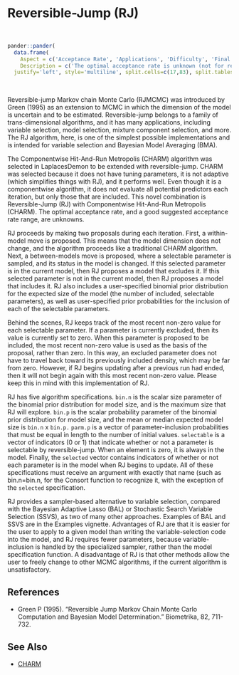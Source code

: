 # Reversible-Jump (<a name='rj'>RJ</a>)

<br>
```r
pander::pander(
  data.frame(
    Aspect = c('Acceptance Rate', 'Applications', 'Difficulty', 'Final Algorithm?', 'Proposal'),
    Description = c('The optimal acceptance rate is unknown (not for reversible-jump in general, but for the CHARM algorithm within this version of reversible-jump). As such, the observed acceptance rate may be suitable in the interval [10%,90%].', 'This version of reversible-jump is intended for variable selection and Bayesian Model Averaging (BMA).','This algorithm is difficult for a beginner. There are several algorithm specifications. Convergence will be difficult to assess.','Yes.', 'Componentwise.')),
  justify='left', style='multiline', split.cells=c(17,83), split.tables=Inf)
```

<br>

Reversible-jump Markov chain Monte Carlo (RJMCMC) was introduced by Green (1995) as an extension to MCMC in which the dimension of the model is uncertain and to be estimated. Reversible-jump belongs to a family of trans-dimensional algorithms, and it has many applications, including variable selection, model selection, mixture component selection, and more. The RJ algorithm, here, is one of the simplest possible implementations and is intended for variable selection and Bayesian Model Averaging (BMA).

The Componentwise Hit-And-Run Metropolis (CHARM) algorithm was selected in <span class="pack">LaplacesDemon</span> to be extended with reversible-jump. CHARM was selected because it does not have tuning parameters, it is not adaptive (which simplifies things with RJ), and it performs well. Even though it is a componentwise algorithm, it does not evaluate all potential predictors each iteration, but only those that are included. This novel combination is Reversible-Jump (RJ) with Componentwise Hit-And-Run Metropolis (CHARM). The optimal acceptance rate, and a good suggested acceptance rate range, are unknowns.

RJ proceeds by making two proposals during each iteration. First, a within-model move is proposed. This means that the model dimension does not change, and the algorithm proceeds like a traditional CHARM algorithm. Next, a between-models move is proposed, where a selectable parameter is sampled, and its status in the model is changed. If this selected parameter is in the current model, then RJ proposes a model that excludes it. If this selected parameter is not in the current model, then RJ proposes a model that includes it. RJ also includes a user-specified binomial prior distribution for the expected size of the model (the number of included, selectable parameters), as well as user-specified prior probabilities for the inclusion of each of the selectable parameters.

Behind the scenes, RJ keeps track of the most recent non-zero value for each selectable parameter. If a parameter is currently excluded, then its value is currently set to zero. When this parameter is proposed to be included, the most recent non-zero value is used as the basis of the proposal, rather than zero. In this way, an excluded parameter does not have to travel back toward its previously included density, which may be far from zero. However, if RJ begins updating after a previous run had ended, then it will not begin again with this most recent non-zero value. Please keep this in mind with this implementation of RJ.

RJ has five algorithm specifications. `bin.n` is the scalar size parameter of the binomial prior distribution for model size, and is the maximum size that RJ will explore. `bin.p` is the scalar probability parameter of the binomial prior distribution for model size, and the mean or median expected model size is `bin.n` x `bin.p.` `parm.p` is a vector of parameter-inclusion probabilities that must be equal in length to the number of initial values. `selectable` is a vector of indicators (0 or 1) that indicate whether or not a parameter is selectable by reversible-jump. When an element is zero, it is always in the model. Finally, the `selected` vector contains indicators of whether or not each parameter is in the model when RJ begins to update. All of these specifications must receive an argument with exactly that name (such as bin.n=bin.n, for the <span class="func">Consort</span> function to recognize it, with the exception of the `selected` specification.

RJ provides a sampler-based alternative to variable selection, compared with the Bayesian Adaptive Lasso (BAL) or Stochastic Search Variable Selection (SSVS), as two of many other approaches. Examples of BAL and SSVS are in the Examples vignette. Advantages of RJ are that it is easier for the user to apply to a given model than writing the variable-selection code into the model, and RJ requires fewer parameters, because variable-inclusion is handled by the specialized sampler, rather than the model specification function. A disadvantage of RJ is that other methods allow the user to freely change to other MCMC algorithms, if the current algorithm is unsatisfactory.

## References

- Green P (1995). "Reversible Jump Markov Chain Monte Carlo Computation and Bayesian Model Determination." Biometrika, 82, 711-732.

## See Also

- [CHARM](#charm)

